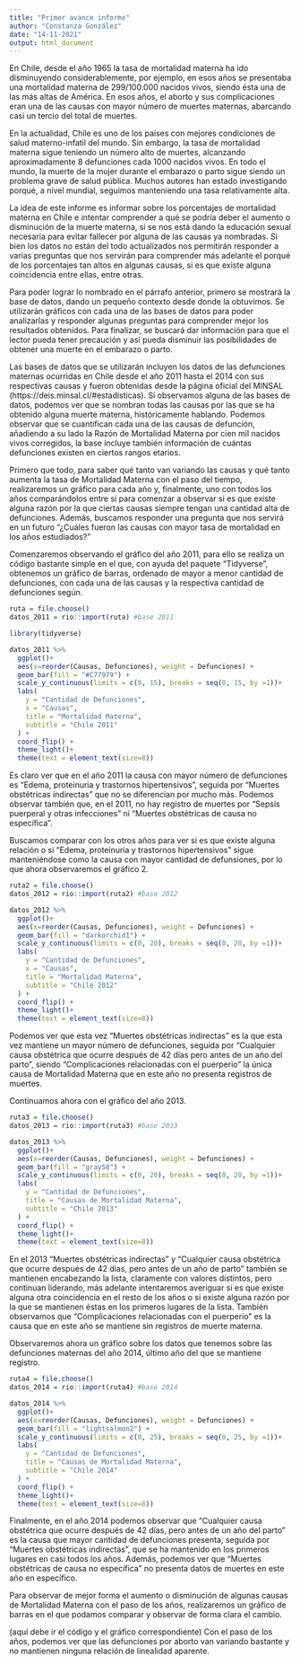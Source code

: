```yaml
---
title: "Primer avance informe"
author: "Constanza González"
date: "14-11-2021"
output: html_document
---
```


En Chile, desde el año 1965 la tasa de mortalidad materna ha ido disminuyendo considerablemente, por ejemplo, en esos años se presentaba una mortalidad materna de 299/100.000 nacidos vivos, siendo ésta una de las más altas de América. En esos años, el aborto y sus complicaciones eran una de las causas con mayor número de muertes maternas, abarcando casi un tercio del total de muertes.

En la actualidad, Chile es uno de los países con mejores condiciones de salud materno-infatil del mundo. Sin embargo, la tasa de mortalidad materna sigue teniendo un número alto de muertes, alcanzando aproximadamente 8 defunciones cada 1000 nacidos vivos. En todo el mundo, la muerte de la mujer durante el embarazo o parto sigue siendo un problema grave de salud pública. Muchos autores han estado investigando porqué, a nivel mundial, seguimos manteniendo una tasa relativamente alta. 

La idea de este informe es informar sobre los porcentajes de mortalidad materna en Chile e intentar comprender a qué se podría deber el aumento o disminución de la muerte materna, si se nos está dando la educación sexual necesaria para evitar fallecer por alguna de las causas ya nombradas. Si bien los datos no están del todo actualizados nos permitirán responder a varias preguntas que nos servirán para comprender más adelante el porqué de los porcentajes tan altos en algunas causas, si es que existe alguna coincidencia entre ellas, entre otras.

Para poder lograr lo nombrado en el párrafo anterior, primero se mostrará la base de datos, dando un pequeño contexto desde donde la obtuvimos. Se utilizarán gráficos con cada una de las bases de datos para poder analizarlas y responder algunas preguntas para comprender mejor los resultados obtenidos. Para finalizar, se buscará dar información para que el lector pueda tener precaución y así pueda disminuir las posibilidades de obtener una muerte en el embarazo o parto. 

Las bases de datos que se utilizarán incluyen los datos de las defunciones maternas ocurridas en Chile desde el año 2011 hasta el 2014 con sus respectivas causas y fueron obtenidas desde la página oficial del MINSAL (https://deis.minsal.cl/#estadisticas). 
Si observamos alguna de las bases de datos, podemos ver que se nombran todas las causas por las que se ha obtenido alguna muerte materna, históricamente hablando. Podemos observar que se cuantifican cada una de las causas de defunción, añadiendo a su lado la Razón de Mortalidad Materna por cien mil nacidos vivos corregidos, la base incluye también información de cuántas defunciones existen en ciertos rangos etarios. 

Primero que todo, para saber qué tanto van variando las causas y qué tanto aumenta la tasa de Mortalidad Materna con el paso del tiempo, realizaremos un gráfico para cada año y, finalmente, uno con todos los años comparándolos entre sí para comenzar a observar si es que existe alguna razón por la que ciertas causas siempre tengan una cantidad alta de defunciones. Además, buscamos responder una pregunta que nos servirá en un futuro "¿Cuáles fueron las causas con mayor tasa de mortalidad en los años estudiados?"

Comenzaremos observando el gráfico del año 2011, para ello se realiza un código bastante simple en el que, con ayuda del paquete "Tidyverse", obtenemos un gráfico de barras, ordenado de mayor a menor cantidad de defunciones, con cada una de las causas y la respectiva cantidad de defunciones según.

```r
ruta = file.choose()
datos_2011 = rio::import(ruta) #base 2011

library(tidyverse)
```

```r
datos_2011 %>% 
  ggplot()+
  aes(x=reorder(Causas, Defunciones), weight = Defunciones) +
  geom_bar(fill = "#C77979") +
  scale_y_continuous(limits = c(0, 15), breaks = seq(0, 15, by =1))+
  labs(
    y = "Cantidad de Defunciones",
    x = "Causas",
    title = "Mortalidad Materna",
    subtitle = "Chile 2011"
  ) +
  coord_flip() +
  theme_light()+
  theme(text = element_text(size=8))
```


Es claro ver que en el año 2011 la causa con mayor número de defunciones es "Edema, proteinuria y trastornos hipertensivos", seguida por "Muertes obstétricas indirectas" que no se diferencian por mucho más. Podemos observar también que, en el 2011, no hay registro de muertes por "Sepsis puerperal y otras infecciones" ni "Muertes obstétricas de causa no específica". 

Buscamos comparar con los otros años para ver si es que existe alguna relación o si "Edema, proteinuria y trastornos hipertensivos" sigue manteniéndose como la causa con mayor cantidad de defunsiones, por lo que ahora observaremos el gráfico 2.

```r
ruta2 = file.choose()
datos_2012 = rio::import(ruta2) #base 2012

datos_2012 %>% 
  ggplot()+
  aes(x=reorder(Causas, Defunciones), weight = Defunciones) +
  geom_bar(fill = "darkorchid1") +
  scale_y_continuous(limits = c(0, 20), breaks = seq(0, 20, by =1))+
  labs(
    y = "Cantidad de Defunciones",
    x = "Causas",
    title = "Mortalidad Materna",
    subtitle = "Chile 2012"
  ) +
  coord_flip() +
  theme_light()+
  theme(text = element_text(size=8))

```



Podemos ver que esta vez "Muertes obstétricas indirectas" es la que esta vez mantiene un mayor número de defunciones, seguida por "Cualquier causa obstétrica que ocurre después de 42 días pero antes de un año del parto", siendo "Complicaciones relacionadas con el puerperio" la única causa de Mortalidad Materna que en este año no presenta registros de muertes. 

Continuamos ahora con el gráfico del año 2013.


```r
ruta3 = file.choose()
datos_2013 = rio::import(ruta3) #base 2013

datos_2013 %>% 
  ggplot()+
  aes(x=reorder(Causas, Defunciones), weight = Defunciones) +
  geom_bar(fill = "gray58") +
  scale_y_continuous(limits = c(0, 20), breaks = seq(0, 20, by =1))+
  labs(
    y = "Cantidad de Defunciones",
    title = "Causas de Mortalidad Materna",
    subtitle = "Chile 2013"
  ) +
  coord_flip() +
  theme_light()+
  theme(text = element_text(size=8))
```


En el 2013 "Muertes obstétricas indirectas" y "Cualquier causa obstétrica que ocurre después de 42 días, pero antes de un año de parto" también se mantienen encabezando la lista, claramente con valores distintos, pero continuan liderando, más adelante intentaremos averiguar si es que existe alguna otra coincidencia en el resto de los años o si existe alguna razón por la que se mantienen éstas en los primeros lugares de la lista. También observamos que "Complicaciones relacionadas con el puerperio" es la causa que en este año se mantiene sin registros de muerte materna.

Observaremos ahora un gráfico sobre los datos que tenemos sobre las defunciones maternas del año 2014, último año del que se mantiene registro. 

```r
ruta4 = file.choose()
datos_2014 = rio::import(ruta4) #base 2014

datos_2014 %>% 
  ggplot()+
  aes(x=reorder(Causas, Defunciones), weight = Defunciones) +
  geom_bar(fill = "lightsalmon2") +
  scale_y_continuous(limits = c(0, 25), breaks = seq(0, 25, by =1))+
  labs(
    y = "Cantidad de Defunciones",
    title = "Causas de Mortalidad Materna",
    subtitle = "Chile 2014"
  ) +
  coord_flip() +
  theme_light()+
  theme(text = element_text(size=8))
```



Finalmente, en el año 2014 podemos observar que "Cualquier causa obstétrica que ocurre después de 42 días, pero antes de un año del parto" es la causa que mayor cantidad de defunciones presenta, seguida por "Muertes obstétricas indirectas", que se ha mantenido en los primeros lugares en casi todos los años. Además, podemos ver que "Muertes obstétricas de causa no específica" no presenta datos de muertes en este año en específico. 

Para observar de mejor forma el aumento o disminución de algunas causas de Mortalidad Materna con el paso de los años, realizaremos un gráfico de barras en el que podamos comparar y observar de forma clara el cambio. 

(aquí debe ir el código y el gráfico correspondiente)
Con el paso de los años, podemos ver que las defunciones por aborto van variando bastante y no mantienen ninguna relación de linealidad aparente. 



